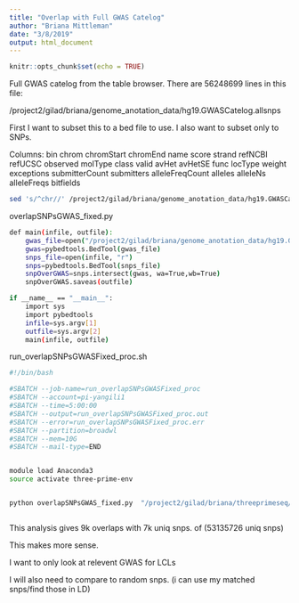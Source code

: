 ```yaml
---
title: "Overlap with Full GWAS Catelog"
author: "Briana Mittleman"
date: "3/8/2019"
output: html_document
---
```


```r
knitr::opts_chunk$set(echo = TRUE)
```



Full GWAS catelog from the table browser. There are 56248699 lines in this file:  


/project2/gilad/briana/genome_anotation_data/hg19.GWASCatelog.allsnps 


First I want to subset this to a bed file to use. I also want to subset only to SNPs. 

Columns: bin	chrom	chromStart	chromEnd	name	score	strand	refNCBI	refUCSC	observed	molType	class	valid	avHet	avHetSE	func	locType	weight	exceptions	submitterCount	submitters	alleleFreqCount	alleles	alleleNs	alleleFreqs	bitfields




```bash
sed 's/^chr//' /project2/gilad/briana/genome_anotation_data/hg19.GWASCatelog.allsnps  > /project2/gilad/briana/genome_anotation_data/hg19.GWASCatelog.allsnps.bed
```



overlapSNPsGWAS_fixed.py

```bash
def main(infile, outfile):
    gwas_file=open("/project2/gilad/briana/genome_anotation_data/hg19.GWASCatelog.allsnps.bed","r")
    gwas=pybedtools.BedTool(gwas_file)
    snps_file=open(infile, "r")
    snps=pybedtools.BedTool(snps_file)
    snpOverGWAS=snps.intersect(gwas, wa=True,wb=True)
    snpOverGWAS.saveas(outfile)

if __name__ == "__main__":
    import sys
    import pybedtools
    infile=sys.argv[1]
    outfile=sys.argv[2]
    main(infile, outfile) 
```




run_overlapSNPsGWASFixed_proc.sh  

```bash
#!/bin/bash

#SBATCH --job-name=run_overlapSNPsGWASFixed_proc
#SBATCH --account=pi-yangili1
#SBATCH --time=5:00:00
#SBATCH --output=run_overlapSNPsGWASFixed_proc.out
#SBATCH --error=run_overlapSNPsGWASFixed_proc.err
#SBATCH --partition=broadwl
#SBATCH --mem=10G
#SBATCH --mail-type=END


module load Anaconda3
source activate three-prime-env


python overlapSNPsGWAS_fixed.py  "/project2/gilad/briana/threeprimeseq/data/GWAS_overlap_processed/AllOverlapSnps.bed" "/project2/gilad/briana/threeprimeseq/data/GWAS_overlap_processed/GWASoverlapped_AllOverlapSnps.bed"



```


This analysis gives 9k overlaps with 7k uniq snps.  of (53135726 uniq snps)

This makes more sense. 

I want to only look at relevent GWAS for LCLs  
 
I will also need to compare to random snps. (i can use my matched snps/find those in LD)


